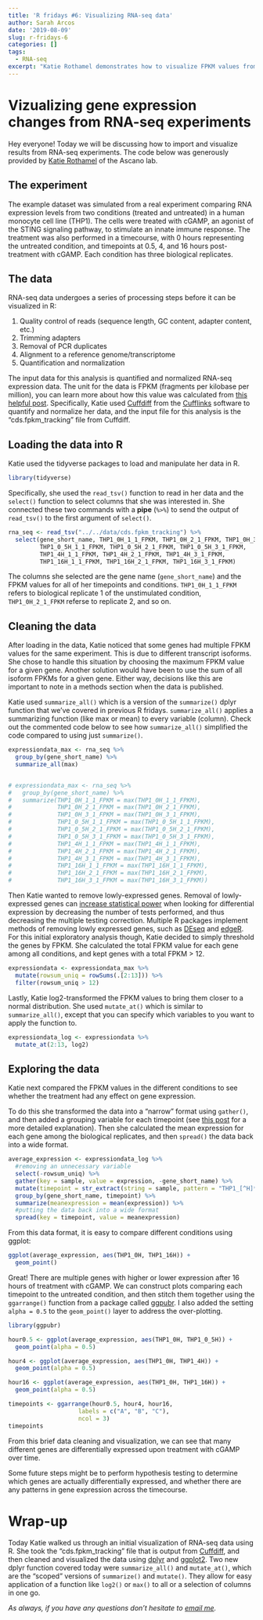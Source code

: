 ```yaml
---
title: 'R fridays #6: Visualizing RNA-seq data'
author: Sarah Arcos
date: '2019-08-09'
slug: r-fridays-6
categories: []
tags:
  - RNA-seq
excerpt: "Katie Rothamel demonstrates how to visualize FPKM values from RNA-seq using ggplot2."
---
```


# Vizualizing gene expression changes from RNA-seq experiments

Hey everyone! Today we will be discussing how to import and visualize results from RNA-seq experiments. The code below was generously provided by [Katie Rothamel](https://lab.vanderbilt.edu/ascano-lab/person/katherine-rothamel/) of the Ascano lab.


## The experiment
The example dataset was simulated from a real experiment comparing RNA expression levels from two conditions (treated and untreated) in a human monocyte cell line (THP1). The cells were treated with cGAMP, an agonist of the STING signaling pathway, to stimulate an innate immune response. The treatment was also performed in a timecourse, with 0 hours representing the untreated condition, and timepoints at 0.5, 4, and 16 hours post-treatment with cGAMP. Each condition has three biological replicates.

## The data
RNA-seq data undergoes a series of processing steps before it can be visualized in R:

  1. Quality control of reads (sequence length, GC content, adapter content, etc.)
  2. Trimming adapters
  3. Removal of PCR duplicates
  4. Alignment to a reference genome/transcriptome
  5. Quantification and normalization

The input data for this analysis is quantified and normalized RNA-seq expression data. The unit for the data is FPKM (fragments per kilobase per million), you can learn more about how this value was calculated from [this helpful post](http://www.arrayserver.com/wiki/index.php?title=RPKM). Specifically, Katie used [Cuffdiff](http://cole-trapnell-lab.github.io/cufflinks/cuffdiff/) from the [Cufflinks](http://cole-trapnell-lab.github.io/cufflinks/) software to quantify and normalize her data, and the input file for this analysis is the "cds.fpkm_tracking" file from Cuffdiff.

## Loading the data into R

Katie used the tidyverse packages to load and manipulate her data in R. 
```r
library(tidyverse)
```

Specifically, she used the `read_tsv()` function to read in her data and the `select()` function to select columns that she was interested in. She connected these two commands with a __pipe__ (`%>%`) to send the output of `read_tsv()` to the first argument of `select()`.

```r
rna_seq <- read_tsv("../../data/cds.fpkm_tracking") %>%
  select(gene_short_name, THP1_0H_1_1_FPKM, THP1_0H_2_1_FPKM, THP1_0H_3_1_FPKM,
         THP1_0_5H_1_1_FPKM, THP1_0_5H_2_1_FPKM, THP1_0_5H_3_1_FPKM,
         THP1_4H_1_1_FPKM, THP1_4H_2_1_FPKM, THP1_4H_3_1_FPKM, 
         THP1_16H_1_1_FPKM, THP1_16H_2_1_FPKM, THP1_16H_3_1_FPKM)
```

The columns she selected are the gene name (`gene_short_name`) and the FPKM values for all of her timepoints and conditions. `THP1_0H_1_1_FPKM` refers to biological replicate 1 of the unstimulated condition, `THP1_0H_2_1_FPKM` referse to replicate 2, and so on. 

## Cleaning the data

After loading in the data, Katie noticed that some genes had multiple FPKM values for the same experiment. This is due to different transcript isoforms. She chose to handle this situation by choosing the maximum FPKM value for a given gene. Another solution would have been to use the sum of all isoform FPKMs for a given gene. Either way, decisions like this are important to note in a methods section when the data is published.

Katie used `summarize_all()` which is a version of the `summarize()` dplyr function that we've covered in previous R fridays. `summarize_all()` applies a summarizing function (like max or mean) to every variable (column). Check out the commented code below to see how `summarize_all()` simplified the code compared to using just `summarize()`. 

```r
expressiondata_max <- rna_seq %>%
  group_by(gene_short_name) %>%
  summarize_all(max)


# expressiondata_max <- rna_seq %>%
#   group_by(gene_short_name) %>%
#   summarize(THP1_0H_1_1_FPKM = max(THP1_0H_1_1_FPKM), 
#             THP1_0H_2_1_FPKM = max(THP1_0H_2_1_FPKM), 
#             THP1_0H_3_1_FPKM = max(THP1_0H_3_1_FPKM),
#             THP1_0_5H_1_1_FPKM = max(THP1_0_5H_1_1_FPKM),
#             THP1_0_5H_2_1_FPKM = max(THP1_0_5H_2_1_FPKM),
#             THP1_0_5H_3_1_FPKM = max(THP1_0_5H_3_1_FPKM),
#             THP1_4H_1_1_FPKM = max(THP1_4H_1_1_FPKM),
#             THP1_4H_2_1_FPKM = max(THP1_4H_2_1_FPKM),
#             THP1_4H_3_1_FPKM = max(THP1_4H_3_1_FPKM),
#             THP1_16H_1_1_FPKM = max(THP1_16H_1_1_FPKM),
#             THP1_16H_2_1_FPKM = max(THP1_16H_2_1_FPKM),
#             THP1_16H_3_1_FPKM = max(THP1_16H_3_1_FPKM))
```

Then Katie wanted to remove lowly-expressed genes. Removal of lowly-expressed genes can [increase statistical power](https://www.pnas.org/content/107/21/9546) when looking for differential expression by decreasing the number of tests performed, and thus decreasing the multiple testing correction. Multiple R packages implement methods of removing lowly expressed genes, such as [DEseq](https://bioconductor.org/packages/release/bioc/html/DESeq.html) and [edgeR](https://bioconductor.org/packages/release/bioc/html/edgeR.html). For this initial exploratory analysis though, Katie decided to simply threshold the genes by FPKM. She calculated the total FPKM value for each gene among all conditions, and kept genes with a total FPKM > 12.

```r
expressiondata <- expressiondata_max %>%
  mutate(rowsum_uniq = rowSums(.[2:13])) %>%
  filter(rowsum_uniq > 12)
```

Lastly, Katie log2-transformed the FPKM values to bring them closer to a normal distribution. She used `mutate_at()` which is similar to `summarize_all()`, except that you can specify which variables to you want to apply the function to. 

```r
expressiondata_log <- expressiondata %>%
  mutate_at(2:13, log2)
```

## Exploring the data

Katie next compared the FPKM values in the different conditions to see whether the treatment had any effect on gene expression. 

To do this she transformed the data into a "narrow" format using `gather()`, and then added a grouping variable for each timepoint (see [this post](http://r-fridays.rbind.io/2019/07/26/day-4-analyzing-maxquant-proteomics-data/) for a more detailed explanation). Then she calculated the mean expression for each gene among the biological replicates, and then `spread()` the data back into a wide format.

```r
average_expression <- expressiondata_log %>%
  #removing an unnecessary variable
  select(-rowsum_uniq) %>%
  gather(key = sample, value = expression, -gene_short_name) %>%
  mutate(timepoint = str_extract(string = sample, pattern = "THP1_[^H]*H")) %>%
  group_by(gene_short_name, timepoint) %>%
  summarize(meanexpression = mean(expression)) %>%
  #putting the data back into a wide format
  spread(key = timepoint, value = meanexpression)

```

From this data format, it is easy to compare different conditions using ggplot:

```r
ggplot(average_expression, aes(THP1_0H, THP1_16H)) +
  geom_point()
```

Great! There are multiple genes with higher or lower expression after 16 hours of treatment with cGAMP. We can construct plots comparing each timepoint to the untreated condition, and then stitch them together using the `ggarrange()` function from a package called [ggpubr](https://cran.r-project.org/web/packages/ggpubr/index.html). I also added the setting `alpha = 0.5` to the `geom_point()` layer to address the over-plotting.

```r
library(ggpubr)

hour0.5 <- ggplot(average_expression, aes(THP1_0H, THP1_0_5H)) +
  geom_point(alpha = 0.5)

hour4 <- ggplot(average_expression, aes(THP1_0H, THP1_4H)) +
  geom_point(alpha = 0.5)

hour16 <- ggplot(average_expression, aes(THP1_0H, THP1_16H)) +
  geom_point(alpha = 0.5)

timepoints <- ggarrange(hour0.5, hour4, hour16,
                    labels = c("A", "B", "C"),
                    ncol = 3)
timepoints
```

From this brief data cleaning and visualization, we can see that many different genes are differentially expressed upon treatment with cGAMP over time. 

Some future steps might be to perform hypothesis testing to determine which genes are actually differentially expressed, and whether there are any patterns in gene expression across the timecourse.

# Wrap-up

Today Katie walked us through an initial visualization of RNA-seq data using R. She took the "cds.fpkm_tracking" file that is output from [Cuffdiff](http://cole-trapnell-lab.github.io/cufflinks/cuffdiff/), and then cleaned and visualized the data using [dplyr](https://dplyr.tidyverse.org) and [ggplot2](https://ggplot2.tidyverse.org). Two new dplyr function covered today were `summarize_all()` and `mutate_at()`, which are the "scoped" versions of `summarize()` and `mutate()`. They allow for easy application of a function like `log2()` or `max()` to all or a selection of columns in one go.

_As always, if you have any questions don't hesitate to [email me](https://saraharcos.github.io/contact.html)._
